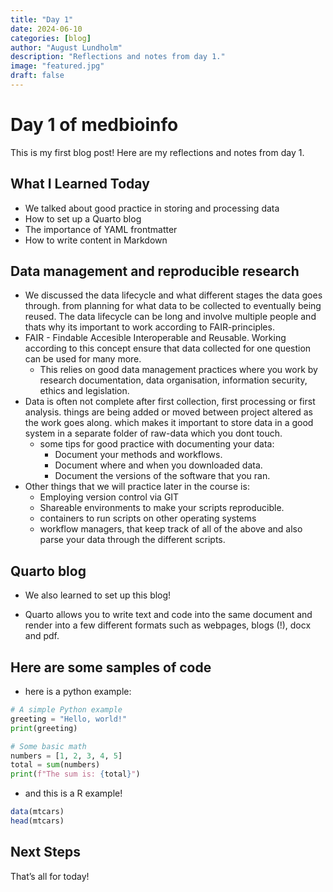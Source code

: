 ```yaml
---
title: "Day 1"
date: 2024-06-10
categories: [blog]
author: "August Lundholm"
description: "Reflections and notes from day 1."
image: "featured.jpg"
draft: false
---
```


# Day 1 of medbioinfo

This is my first blog post! Here are my reflections and notes from day 1.

## What I Learned Today
- We talked about good practice in storing and processing data
- How to set up a Quarto blog
- The importance of YAML frontmatter
- How to write content in Markdown

## Data management and reproducible research
- We discussed the data lifecycle and what different stages the data goes through. from planning for what data to be collected to eventually being reused. The data lifecycle can be long and involve multiple people and thats  why its important to work according to FAIR-principles.
- FAIR - Findable Accesible Interoperable and Reusable. Working according to this concept ensure that data collected for one question can be used for many more. 
    - This relies on good data management practices where you work by research documentation, data organisation, information security, ethics and legislation.
- Data is often not complete after first collection, first processing or first analysis. things are being added or moved between project altered as the work goes along. which makes it important to store data in a good system in a separate folder of raw-data which you dont touch. 
    - some tips for good practice with documenting your data: 
        - Document your methods and workflows.
        - Document where and when you downloaded data.
        - Document the versions of the software that you ran.

- Other things that we will practice later in the course is: 
    - Employing version control via GIT
    - Shareable environments to make your scripts reproducible.
    - containers to run scripts on other operating systems
    - workflow managers, that keep track of all of the above and also parse your data through the different scripts. 

## Quarto blog
- We also learned to set up this blog! 

- Quarto allows you to write text and code into the same document and render into a few different formats such as webpages, blogs (!), docx and pdf. 



## Here are some samples of code

- here is a python example:

```python
# A simple Python example
greeting = "Hello, world!"
print(greeting)

# Some basic math
numbers = [1, 2, 3, 4, 5]
total = sum(numbers)
print(f"The sum is: {total}")
```

- and this is a R example! 

```R
data(mtcars)
head(mtcars)
```
## Next Steps

That's all for today!

